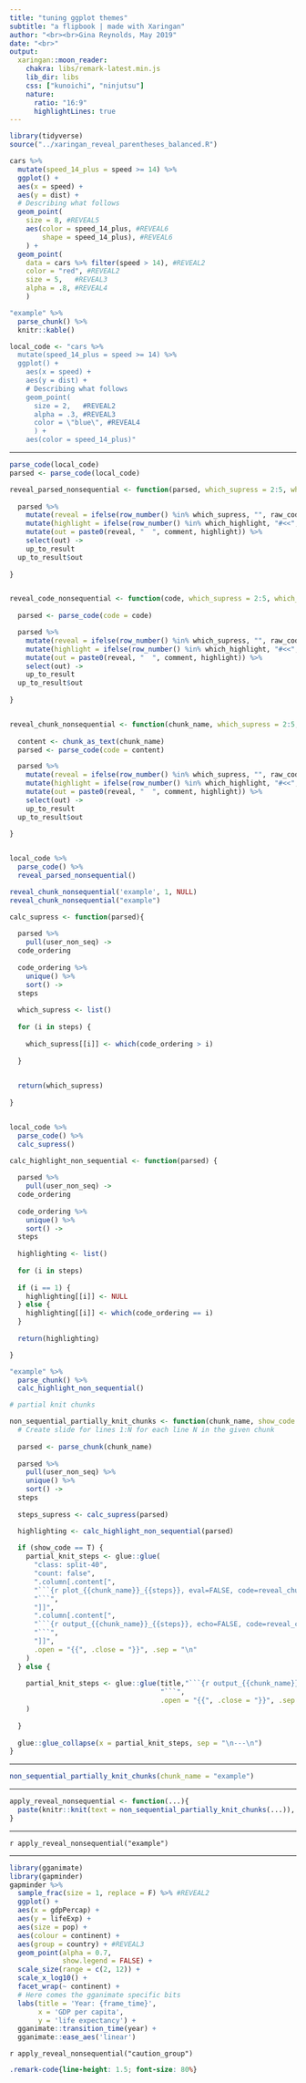 ```yaml
---
title: "tuning ggplot themes"
subtitle: "a flipbook | made with Xaringan"
author: "<br><br>Gina Reynolds, May 2019"
date: "<br>"
output:
  xaringan::moon_reader:
    chakra: libs/remark-latest.min.js
    lib_dir: libs
    css: ["kunoichi", "ninjutsu"]
    nature:
      ratio: "16:9"
      highlightLines: true
---
```



```r
library(tidyverse)
source("../xaringan_reveal_parentheses_balanced.R")
```



```r
cars %>%            
  mutate(speed_14_plus = speed >= 14) %>%  
  ggplot() +              
  aes(x = speed) +
  aes(y = dist) +  
  # Describing what follows
  geom_point(
    size = 8, #REVEAL5
    aes(color = speed_14_plus, #REVEAL6
        shape = speed_14_plus), #REVEAL6
    ) +
  geom_point(
    data = cars %>% filter(speed > 14), #REVEAL2
    color = "red", #REVEAL2
    size = 5,   #REVEAL3
    alpha = .8, #REVEAL4
    )
```

```r
"example" %>% 
  parse_chunk() %>% 
  knitr::kable()
```



```r
local_code <- "cars %>%            
  mutate(speed_14_plus = speed >= 14) %>%  
  ggplot() +              
    aes(x = speed) +
    aes(y = dist) +  
    # Describing what follows
    geom_point(
      size = 2,   #REVEAL2
      alpha = .3, #REVEAL3
      color = \"blue\", #REVEAL4
      ) + 
    aes(color = speed_14_plus)"
```


---

```r
parse_code(local_code)
parsed <- parse_code(local_code)

reveal_parsed_nonsequential <- function(parsed, which_supress = 2:5, which_highlight = 6){
  
  parsed %>% 
    mutate(reveal = ifelse(row_number() %in% which_supress, "", raw_code)) %>% 
    mutate(highlight = ifelse(row_number() %in% which_highlight, "#<<", "")) %>% 
    mutate(out = paste0(reveal, "  ", comment, highlight)) %>% 
    select(out) ->
    up_to_result
  up_to_result$out  
  
}


reveal_code_nonsequential <- function(code, which_supress = 2:5, which_highlight = 6){
  
  parsed <- parse_code(code = code) 

  parsed %>% 
    mutate(reveal = ifelse(row_number() %in% which_supress, "", raw_code)) %>% 
    mutate(highlight = ifelse(row_number() %in% which_highlight, "#<<", "")) %>% 
    mutate(out = paste0(reveal, "  ", comment, highlight)) %>% 
    select(out) ->
    up_to_result
  up_to_result$out  
  
}


reveal_chunk_nonsequential <- function(chunk_name, which_supress = 2:5, which_highlight = 6){
  
  content <- chunk_as_text(chunk_name)
  parsed <- parse_code(code = content) 

  parsed %>% 
    mutate(reveal = ifelse(row_number() %in% which_supress, "", raw_code)) %>% 
    mutate(highlight = ifelse(row_number() %in% which_highlight, "#<<", "")) %>% 
    mutate(out = paste0(reveal, "  ", comment, highlight)) %>% 
    select(out) ->
    up_to_result
  up_to_result$out  
  
}


local_code %>% 
  parse_code() %>% 
  reveal_parsed_nonsequential() 
```


```r
reveal_chunk_nonsequential('example', 1, NULL)
reveal_chunk_nonsequential("example")
```


```r
calc_supress <- function(parsed){
  
  parsed %>% 
    pull(user_non_seq) ->
  code_ordering  
    
  code_ordering %>% 
    unique() %>% 
    sort() ->
  steps
  
  which_supress <- list()
  
  for (i in steps) {
    
    which_supress[[i]] <- which(code_ordering > i)
      
  }

  
  return(which_supress)
  
}


local_code %>% 
  parse_code() %>% 
  calc_supress()

calc_highlight_non_sequential <- function(parsed) {
  
  parsed %>% 
    pull(user_non_seq) ->
  code_ordering  
    
  code_ordering %>% 
    unique() %>% 
    sort() ->
  steps
  
  highlighting <- list()
  
  for (i in steps)
  
  if (i == 1) {
    highlighting[[i]] <- NULL
  } else {
    highlighting[[i]] <- which(code_ordering == i)
  }
  
  return(highlighting)

}

"example" %>% 
  parse_chunk() %>% 
  calc_highlight_non_sequential()

```


```r
# partial knit chunks

non_sequential_partially_knit_chunks <- function(chunk_name, show_code = T, title = "", reg_assignment = F) {
  # Create slide for lines 1:N for each line N in the given chunk
  
  parsed <- parse_chunk(chunk_name)
  
  parsed %>% 
    pull(user_non_seq) %>% 
    unique() %>% 
    sort() ->
  steps
    
  steps_supress <- calc_supress(parsed)

  highlighting <- calc_highlight_non_sequential(parsed)
  
  if (show_code == T) {
    partial_knit_steps <- glue::glue(
      "class: split-40",
      "count: false",
      ".column[.content[",
      "```{r plot_{{chunk_name}}_{{steps}}, eval=FALSE, code=reveal_chunk_nonsequential('{{chunk_name}}', {{steps_supress}}, {{highlighting}})}",
      "```",
      "]]",
      ".column[.content[",
      "```{r output_{{chunk_name}}_{{steps}}, echo=FALSE, code=reveal_chunk_nonsequential('{{chunk_name}}', {{steps_supress}}, {{highlighting}})}",
      "```",
      "]]",
      .open = "{{", .close = "}}", .sep = "\n"
    )
  } else {
    
    partial_knit_steps <- glue::glue(title,"```{r output_{{chunk_name}}_{{steps}}, echo=FALSE, code=reveal_chunk_nonsequential('{{chunk_name}}', {{steps_supress}}, {{highlighting}})}",
                                     "```",
                                     .open = "{{", .close = "}}", .sep = "\n"
    )
    
  }
  
  glue::glue_collapse(x = partial_knit_steps, sep = "\n---\n")
}


```

---

```r
non_sequential_partially_knit_chunks(chunk_name = "example")
```

---

```r
apply_reveal_nonsequential <- function(...){
  paste(knitr::knit(text = non_sequential_partially_knit_chunks(...)), collapse = "\n")
}
```

---

`r apply_reveal_nonsequential("example")`



---



```r
library(gganimate)
library(gapminder)
gapminder %>% 
  sample_frac(size = 1, replace = F) %>% #REVEAL2
  ggplot() +
  aes(x = gdpPercap) + 
  aes(y = lifeExp) +
  aes(size = pop) + 
  aes(colour = continent) +
  aes(group = country) + #REVEAL3
  geom_point(alpha = 0.7, 
             show.legend = FALSE) +
  scale_size(range = c(2, 12)) +
  scale_x_log10() +
  facet_wrap(~ continent) +
  # Here comes the gganimate specific bits
  labs(title = 'Year: {frame_time}', 
       x = 'GDP per capita', 
       y = 'life expectancy') +
  gganimate::transition_time(year) +
  gganimate::ease_aes('linear')
```

`r apply_reveal_nonsequential("caution_group")`


```css
.remark-code{line-height: 1.5; font-size: 80%}
```

